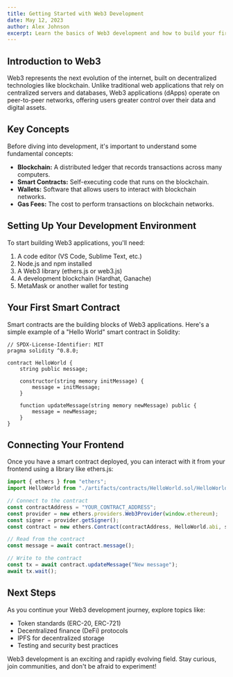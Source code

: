 ```yaml
---
title: Getting Started with Web3 Development
date: May 12, 2023
author: Alex Johnson
excerpt: Learn the basics of Web3 development and how to build your first dApp.
---
```


## Introduction to Web3

Web3 represents the next evolution of the internet, built on decentralized technologies like blockchain. Unlike traditional web applications that rely on centralized servers and databases, Web3 applications (dApps) operate on peer-to-peer networks, offering users greater control over their data and digital assets.

## Key Concepts

Before diving into development, it's important to understand some fundamental concepts:

- **Blockchain:** A distributed ledger that records transactions across many computers.
- **Smart Contracts:** Self-executing code that runs on the blockchain.
- **Wallets:** Software that allows users to interact with blockchain networks.
- **Gas Fees:** The cost to perform transactions on blockchain networks.

## Setting Up Your Development Environment

To start building Web3 applications, you'll need:

1. A code editor (VS Code, Sublime Text, etc.)
2. Node.js and npm installed
3. A Web3 library (ethers.js or web3.js)
4. A development blockchain (Hardhat, Ganache)
5. MetaMask or another wallet for testing

## Your First Smart Contract

Smart contracts are the building blocks of Web3 applications. Here's a simple example of a "Hello World" smart contract in Solidity:

```solidity
// SPDX-License-Identifier: MIT
pragma solidity ^0.8.0;

contract HelloWorld {
    string public message;

    constructor(string memory initMessage) {
        message = initMessage;
    }

    function updateMessage(string memory newMessage) public {
        message = newMessage;
    }
}
```

## Connecting Your Frontend

Once you have a smart contract deployed, you can interact with it from your frontend using a library like ethers.js:

```javascript
import { ethers } from "ethers";
import HelloWorld from "./artifacts/contracts/HelloWorld.sol/HelloWorld.json";

// Connect to the contract
const contractAddress = "YOUR_CONTRACT_ADDRESS";
const provider = new ethers.providers.Web3Provider(window.ethereum);
const signer = provider.getSigner();
const contract = new ethers.Contract(contractAddress, HelloWorld.abi, signer);

// Read from the contract
const message = await contract.message();

// Write to the contract
const tx = await contract.updateMessage("New message");
await tx.wait();
```

## Next Steps

As you continue your Web3 development journey, explore topics like:

- Token standards (ERC-20, ERC-721)
- Decentralized finance (DeFi) protocols
- IPFS for decentralized storage
- Testing and security best practices

Web3 development is an exciting and rapidly evolving field. Stay curious, join communities, and don't be afraid to experiment!
